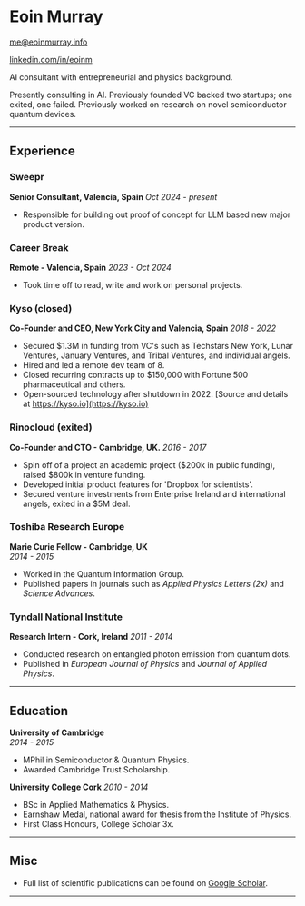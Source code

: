 
# Eoin Murray

me@eoinmurray.info

[linkedin.com/in/eoinm](https://www.linkedin.com/in/eoinm)

AI consultant with entrepreneurial and physics background. 

Presently consulting in AI. Previously founded VC backed two startups; one exited, one failed. Previously worked on research on novel semiconductor quantum devices. 

---

## Experience

### Sweepr
__Senior Consultant, Valencia, Spain__
*Oct 2024 - present*

- Responsible for building out proof of concept for LLM based new major product version.

### Career Break
__Remote - Valencia, Spain__
*2023 - Oct 2024*
- Took time off to read, write and work on personal projects.

### Kyso (closed)
__Co-Founder and CEO, New York City and Valencia, Spain__
*2018 - 2022*
- Secured $1.3M in funding from VC's such as Techstars New York, Lunar Ventures, January Ventures, and Tribal Ventures, and individual angels.
- Hired and led a remote dev team of 8.
- Closed recurring contracts up to $150,000 with Fortune 500 pharmaceutical and others.
- Open-sourced technology after shutdown in 2022. [Source and details at https://kyso.io](https://kyso.io)

### Rinocloud (exited)
__Co-Founder and CTO - Cambridge, UK.__
*2016 - 2017*  
- Spin off of a project an academic project ($200k in public funding), raised $800k in venture funding.
- Developed initial product features for 'Dropbox for scientists'.
- Secured venture investments from Enterprise Ireland and international angels, exited in a $5M deal.

### Toshiba Research Europe
__Marie Curie Fellow - Cambridge, UK__  
*2014 - 2015*
- Worked in the Quantum Information Group.
- Published papers in journals such as *Applied Physics Letters (2x)* and *Science Advances*.

### Tyndall National Institute
__Research Intern - Cork, Ireland__
*2011 - 2014*
- Conducted research on entangled photon emission from quantum dots.
- Published in *European Journal of Physics* and *Journal of Applied Physics*.

---

## Education

__University of Cambridge__  
*2014 - 2015*
- MPhil in Semiconductor & Quantum Physics.
- Awarded Cambridge Trust Scholarship.

__University College Cork__
*2010 - 2014*
- BSc in Applied Mathematics & Physics.
- Earnshaw Medal, national award for thesis from the Institute of Physics.
- First Class Honours, College Scholar 3x.

---

## Misc
- Full list of scientific publications can be found on [Google Scholar](https://scholar.google.com/citations?user=hw0v2bsAAAAJ).

---